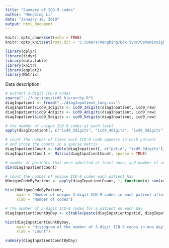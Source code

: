 ```yaml
---
title: "Summary of ICD-9 codes"
author: "Mengbing Li"
date: "January 18, 2019"
output: html_document
---
```



```r
knitr::opts_chunk$set(echo = TRUE)
knitr::opts_knit$set(root.dir = 'C:/Users/mengbing/Box Sync/OptumInsight_DataManagement/data_freeze/20190110/data_icd9Summary_individual')

library(dplyr)
library(tidyr)
library(data.table)
library(knitr)
library(ggplot2)
library(Matrix)
```


Data description:



```r
# extract 3-digit ICD-9 codes
source("../functions/icd9_hierarchy.R")
diagInpatient <- fread("../diagInpatient_long.csv")
diagInpatient$icd9_3digits <- icd9_3digits(diagInpatient, icd9_raw)
diagInpatient$icd9_4digits <- icd9_4digits(diagInpatient, icd9_raw)
diagInpatient$icd9_5digits <- icd9_5digits(diagInpatient, icd9_raw)

# the number of unique ICD-9 codes at each level
apply(diagInpatient[, c("icd9_3digits", "icd9_4digits", "icd9_5digits")], 2, function(x) length(unique(x)))
```


```r
# count the number of times each ICD-9 code appears in each patient
# and store the counts in a sparse matrix
diagInpatientCount <- table(diagInpatient[, c("patid", "icd9_3digits")])
diagInpatientCount <- Matrix(diagInpatientCount, sparse = TRUE)

# number of patients that were admitted at least once, and number of unique inpatient 3-digit ICD-9 codes
dim(diagInpatientCount)
```

```r
# count the number of unique ICD-9 codes each patient has
NUniqueCodeByPatient <- apply(diagInpatientCount, 1, function(x) sum(x>0))

hist(NUniqueCodeByPatient, 
     main = "Number of unique 3-digit ICD-9 codes in each patient after index VTE",
     xlab = "Number of codes")
```


```r
# The number of 3-digit ICD-9 codes for a patient on each day
diagInpatientCountByDay <- c(table(paste(diagInpatient$patid, diagInpatient$fst_dt)))

hist(diagInpatientCountByDay,
     main = "Histogram of the number of 3-digit ICD-9 codes in one day",
     xlab = "Count")

summary(diagInpatientCountByDay)
```












